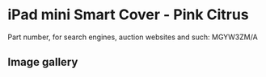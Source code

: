 
# iPad mini Smart Cover - Pink Citrus

Part number, for search engines, auction websites and such: MGYW3ZM/A

## Image gallery

<div style={{ width: "768px" }}>
  <GalleryComponent
    images={[
      {
        original: "/everysource/MGYW3.webp",
        thumbnail: "/everypreview/MGYW3.webp",
      }
    ]}
  />
</div>